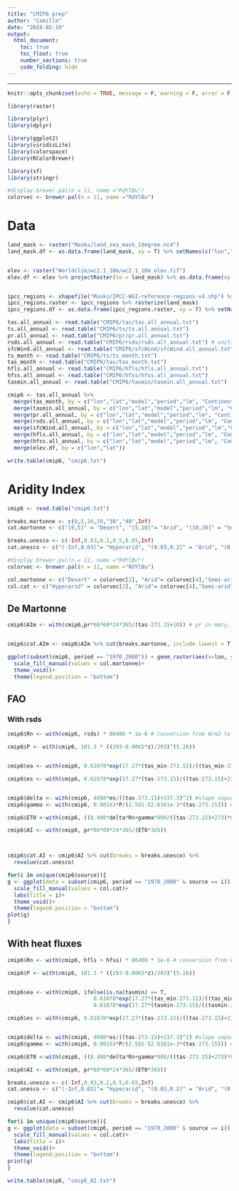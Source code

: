 ```yaml
---
title: "CMIP6 prep"
author: "Camille"
date: "2024-02-19"
output:
  html_document:
    toc: true
    toc_float: true
    number_sections: true
    code_folding: hide
---
```

---

```r
knitr::opts_chunk$set(echo = TRUE, message = F, warning = F, error = F, fig.align = "center", collapse = T)
```

```r
library(raster)

library(plyr)
library(dplyr)

library(ggplot2)
library(viridisLite)
library(colorspace)
library(RColorBrewer)

library(sf)
library(stringr)

#display.brewer.pal(n = 11, name ="RdYlBu")
colorvec <- brewer.pal(n = 11, name ="RdYlBu")
```

# Data

```r
land_mask <- raster("Masks/land_sea_mask_1degree.nc4") 
land_mask.df <- as.data.frame(land_mask, xy = T) %>% setNames(c("lon","lat","lm")) # 0 if ocean, 1 if land


elev <- raster("Worldclim/wc2.1_10m/wc2.1_10m_elev.tif") 
elev.df <- elev %>% projectRaster(to = land_mask) %>% as.data.frame(xy = T) %>% setNames(c("lon","lat", "z"))


ipcc_regions <- shapefile("Masks/IPCC-WGI-reference-regions-v4.shp") %>% spTransform(crs("EPSG:4326")) 
ipcc_regions.raster <- ipcc_regions %>% rasterize(land_mask)
ipcc_regions.df <- as.data.frame(ipcc_regions.raster, xy = T) %>% setNames(c("lon","lat","Continent","Type","Name","Acronym"))

```

```r
tas.all_annual <- read.table("CMIP6/tas/tas.all_annual.txt")
ts.all_annual <- read.table("CMIP6/ts/ts.all_annual.txt")
pr.all_annual <- read.table("CMIP6/pr/pr.all_annual.txt")
rsds.all_annual <- read.table("CMIP6/rsds/rsds.all_annual.txt") # units: W/m2
sfcWind.all_annual <- read.table("CMIP6/sfcWind/sfcWind.all_annual.txt")
ts_month <- read.table("CMIP6/ts/ts_month.txt")
tas_month <- read.table("CMIP6/tas/tas_month.txt")
hfls.all_annual <- read.table("CMIP6/hfls/hfls.all_annual.txt")
hfss.all_annual <- read.table("CMIP6/hfss/hfss.all_annual.txt")
tasmin.all_annual <- read.table("CMIP6/tasmin/tasmin.all_annual.txt")
```

```r
cmip6 <- tas.all_annual %>%
  merge(tas_month, by = c("lon","lat","model","period","lm", "Continent","Type","Name","Acronym","source")) %>%
  merge(tasmin.all_annual, by = c("lon","lat","model","period","lm", "Continent","Type","Name","Acronym","source"), all = T) %>%
  merge(pr.all_annual, by = c("lon","lat","model","period","lm", "Continent","Type","Name","Acronym","source")) %>%
  merge(rsds.all_annual, by = c("lon","lat","model","period","lm", "Continent","Type","Name","Acronym","source")) %>%
  merge(sfcWind.all_annual, by = c("lon","lat","model","period","lm","Continent","Type","Name","Acronym","source"))%>%
  merge(hfls.all_annual, by = c("lon","lat","model","period","lm", "Continent","Type","Name","Acronym","source")) %>%
  merge(hfss.all_annual, by = c("lon","lat","model","period","lm", "Continent","Type","Name","Acronym","source")) %>%
  merge(elev.df, by = c("lon","lat"))

write.table(cmip6, "cmip6.txt")
```

# Aridity Index

```r

cmip6 <- read.table("cmip6.txt")

breaks.martonne <- c(0,5,10,20,"30","40",Inf)
cat.martonne <- c("[0,5]" = "Desert", "(5,10]"= "Arid", "(10,20]" = "Semi-arid","(20,30]" = "Temperate", "(30,40]" = "Humid", "(40,Inf]" = "Forest")

breaks.unesco <- c(-Inf,0.03,0.2,0.5,0.65,Inf)
cat.unesco <- c("(-Inf,0.03]"= "Hyperarid", "(0.03,0.2]" = "Arid", "(0.2,0.5]" = "Semi-arid", "(0.5,0.65]" = "Dry subhumid","(0.65, Inf]" = "Humid")

#display.brewer.pal(n = 11, name ="RdYlBu")
colorvec <- brewer.pal(n = 11, name ="RdYlBu")

col.martonne <- c("Desert" = colorvec[2], "Arid"= colorvec[4],"Semi-arid"= colorvec[5], "Temperate" = colorvec[8], "Humid"= colorvec[10],"Forest"= colorvec[11])
col.cat <- c("Hyperarid" = colorvec[2], "Arid"= colorvec[4],"Semi-arid"= colorvec[5], "Dry subhumid" = colorvec[8], "Humid"= colorvec[10])
```

## De Martonne

```r

cmip6$AIm <- with(cmip6,pr*60*60*24*365/(tas-273.15+10)) # pr in mm/y, tas in Ceslsius


cmip6$cat.AIm <- cmip6$AIm %>% cut(breaks.martonne, include.lowest = T) %>% revalue(cat.martonne)

ggplot(subset(cmip6, period == "1970_2000")) + geom_raster(aes(x=lon, y = lat,  fill = cat.AIm))+
  scale_fill_manual(values = col.martonne)+
  theme_void()+
  theme(legend.position = "bottom")
```

## FAO

### With rsds

```r

cmip6$Rn <- with(cmip6, rsds) * 86400 * 1e-6 # conversion from W/m2 to MJ/m2/day.

cmip6$P <- with(cmip6, 101.3 * ((293-0.0065*z)/293)^(5.26))


cmip6$ea <- with(cmip6, 0.61078*exp(17.27*(tas_min-273.15)/((tas_min-273.15)+237.3))) # Tetens 1930

cmip6$es <- with(cmip6, 0.61078*exp(17.27*(tas-273.15)/((tas-273.15)+237.3)))


cmip6$delta <- with(cmip6, 4098*es/((tas-273.15)+237.3)^2) #slope vapor pressure
cmip6$gamma <- with(cmip6, 0.00163*P/(2.501-52.6361e-3*(tas-273.15))) #psychrometric constant

cmip6$ET0 <-with(cmip6, ((0.408*delta*Rn+gamma*900/((tas-273.15)+273)*0.748*sfcWind*(es-ea))/(delta+gamma*(1+0.34*0.748*sfcWind)))) # Evapotranspiration, G considered to be negligible. in mm/day. Wind speed at 10 m is converted to wind speed at 2 m by multiplying by 0.748

cmip6$AI <- with(cmip6, pr*60*60*24*365/(ET0*365))



cmip6$cat.AI <- cmip6$AI %>% cut(breaks = breaks.unesco) %>% 
  revalue(cat.unesco)

for(i in unique(cmip6$source)){
g <- ggplot(data = subset(cmip6, period == "1970_2000" & source == i)) + geom_raster(aes(x=lon, y = lat,  fill = cat.AI))+
  scale_fill_manual(values = col.cat)+
  labs(title = i)+
  theme_void()+
  theme(legend.position = "bottom")
plot(g)
}
```

## With heat fluxes

```r
cmip6$Rn <- with(cmip6, hfls + hfss) * 86400 * 1e-6 # conversion from W/m2 to MJ/m2/day.

cmip6$P <- with(cmip6, 101.3 * ((293-0.0065*z)/293)^(5.26))


cmip6$ea <- with(cmip6, ifelse(is.na(tasmin) == T, 
                           0.61078*exp(17.27*(tas_min-273.15)/((tas_min-273.15)+237.3)),
                           0.61078*exp(17.27*(tasmin-273.15)/((tasmin-273.15)+237.3)))) # Tetens 1930

cmip6$es <- with(cmip6, 0.61078*exp(17.27*(tas-273.15)/((tas-273.15)+237.3)))


cmip6$delta <- with(cmip6, 4098*es/((tas-273.15)+237.3)^2) #slope vapor pressure
cmip6$gamma <- with(cmip6, 0.00163*P/(2.501-52.6361e-3*(tas-273.15))) #psychrometric constant

cmip6$ET0 <-with(cmip6, ((0.408*delta*Rn+gamma*900/((tas-273.15)+273)*0.748*sfcWind*(es-ea))/(delta+gamma*(1+0.34*0.748*sfcWind)))) # Evapotranspiration, G considered to be negligible. in mm/day. Wind speed at 10 m is converted to wind speed at 2 m by multiplying by 0.748

cmip6$AI <- with(cmip6, pr*60*60*24*365/(ET0*365))

breaks.unesco <- c(-Inf,0.03,0.2,0.5,0.65,Inf)
cat.unesco <- c("(-Inf,0.03]"= "Hyperarid", "(0.03,0.2]" = "Arid", "(0.2,0.5]" = "Semi-arid", "(0.5,0.65]" = "Dry subhumid","(0.65, Inf]" = "Humid")

cmip6$cat.AI <- cmip6$AI %>% cut(breaks = breaks.unesco) %>% 
  revalue(cat.unesco)

for(i in unique(cmip6$source)){
g <- ggplot(data = subset(cmip6, period == "1970_2000" & source == i)) + geom_raster(aes(x=lon, y = lat,  fill = cat.AI))+
  scale_fill_manual(values = col.cat)+
  labs(title = i)+
  theme_void()+
  theme(legend.position = "bottom")
print(g)
}

write.table(cmip6, "cmip6_AI.txt")
```
